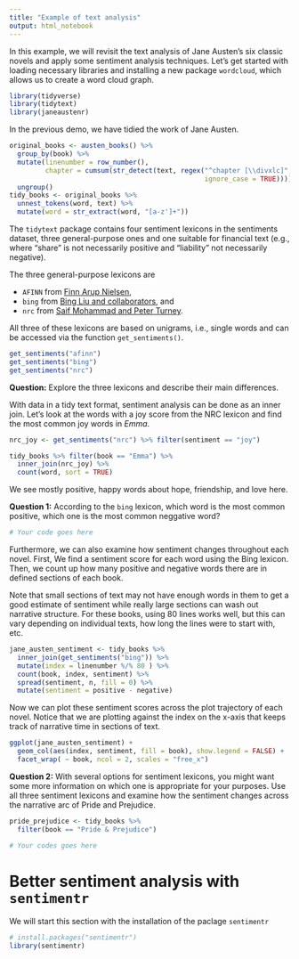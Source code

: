 ```yaml
---
title: "Example of text analysis"
output: html_notebook
---
```


In this example, we will revisit the text analysis of Jane Austen's six classic novels and apply some sentiment analysis techniques. Let's get started with loading necessary libraries and installing a new package `wordcloud`, which allows us to create a word cloud graph.

```r
library(tidyverse)
library(tidytext)
library(janeaustenr)
```


In the previous demo, we have tidied the work of Jane Austen.

```r
original_books <- austen_books() %>%
  group_by(book) %>%
  mutate(linenumber = row_number(),
         chapter = cumsum(str_detect(text, regex("^chapter [\\divxlc]",
                                                 ignore_case = TRUE)))) %>%
  ungroup()
tidy_books <- original_books %>% 
  unnest_tokens(word, text) %>% 
  mutate(word = str_extract(word, "[a-z']+"))
```


The `tidytext` package contains four sentiment lexicons in the sentiments dataset, three general-purpose ones and one suitable for financial text (e.g., where "share" is not necessarily positive and "liability" not necessarily negative). 

The three general-purpose lexicons are

- `AFINN` from [Finn Arup Nielsen](http://www2.imm.dtu.dk/pubdb/views/publication_details.php?id=6010),
- `bing` from [Bing Liu and collaborators](https://www.cs.uic.edu/~liub/FBS/sentiment-analysis.html), and
- `nrc` from [Saif Mohammad and Peter Turney](http://saifmohammad.com/WebPages/NRC-Emotion-Lexicon.htm).

All three of these lexicons are based on unigrams, i.e., single words and can be accessed via the function `get_sentiments()`.

```r
get_sentiments("afinn")
get_sentiments("bing")
get_sentiments("nrc")
```

**Question:** Explore the three lexicons and describe their main differences.

With data in a tidy text format, sentiment analysis can be done as an inner join. Let's look at the words with a joy score from the NRC lexicon and find the most common joy words in *Emma*.

```r
nrc_joy <- get_sentiments("nrc") %>% filter(sentiment == "joy")

tidy_books %>% filter(book == "Emma") %>%
  inner_join(nrc_joy) %>%
  count(word, sort = TRUE)
```

We see mostly positive, happy words about hope, friendship, and love here. 

**Question 1:** According to the `bing` lexicon, which word is the most common positive, which one is the most common neggative word?

```r
# Your code goes here


```


Furthermore, we can also examine how sentiment changes throughout each novel. First, We find a sentiment score for each word using the Bing lexicon. Then, we count up how many positive and negative words there are in defined sections of each book. 

Note that small sections of text may not have enough words in them to get a good estimate of sentiment while really large sections can wash out narrative structure. For these books, using 80 lines works well, but this can vary depending on individual texts, how long the lines were to start with, etc.

```r
jane_austen_sentiment <- tidy_books %>%
  inner_join(get_sentiments("bing")) %>%
  mutate(index = linenumber %/% 80 ) %>%
  count(book, index, sentiment) %>%
  spread(sentiment, n, fill = 0) %>%
  mutate(sentiment = positive - negative)
```

Now we can plot these sentiment scores across the plot trajectory of each novel. Notice that we are plotting against the index on the x-axis that keeps track of narrative time in sections of text.

```r
ggplot(jane_austen_sentiment) +
  geom_col(aes(index, sentiment, fill = book), show.legend = FALSE) +
  facet_wrap( ~ book, ncol = 2, scales = "free_x")
```


**Question 2:** With several options for sentiment lexicons, you might want some more information on which one is appropriate for your purposes. Use all three sentiment lexicons and examine how the sentiment changes across the narrative arc of Pride and Prejudice. 

```r
pride_prejudice <- tidy_books %>% 
  filter(book == "Pride & Prejudice")

# Your codes goes here

```

# Better sentiment analysis with `sentimentr`

We will start this section with the installation of the paclage `sentimentr`

```r
# install.packages("sentimentr")
library(sentimentr)
```


